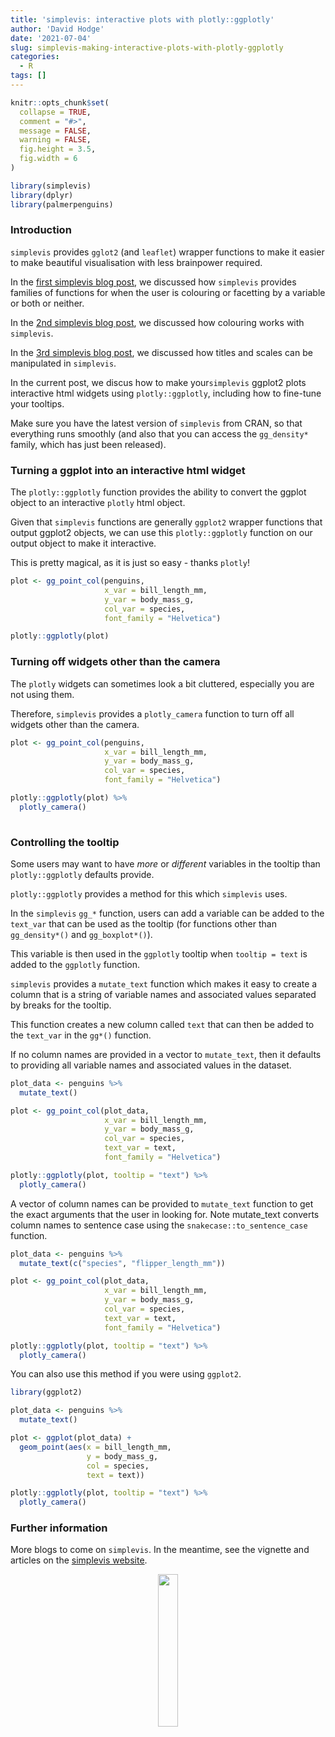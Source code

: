 ```yaml
---
title: 'simplevis: interactive plots with plotly::ggplotly'
author: 'David Hodge'
date: '2021-07-04'
slug: simplevis-making-interactive-plots-with-plotly-ggplotly
categories:
  - R
tags: []
---
```


```r
knitr::opts_chunk$set(
  collapse = TRUE,
  comment = "#>",
  message = FALSE,
  warning = FALSE,
  fig.height = 3.5, 
  fig.width = 6
)
```

```r
library(simplevis)
library(dplyr)
library(palmerpenguins)
```

### Introduction

`simplevis` provides `gglot2` (and `leaflet`) wrapper functions to make it easier to make beautiful visualisation with less brainpower required.

In the [first simplevis blog post](https://www.r-bloggers.com/2021/06/simplevis-simple-ggplot2-visualisation-with-less-brainpower-and-typing/), we discussed how `simplevis` provides families of functions for when the user is colouring or facetting by a variable or both or neither. 

In the [2nd simplevis blog post](https://www.r-bloggers.com/2021/06/simplevis-simple-methods-for-adding-colour-to-visualisations/), we discussed how colouring works with `simplevis`. 

In the [3rd simplevis blog post](https://www.r-bloggers.com/2021/06/simplevis-simple-methods-to-adjust-titles-and-scales/), we discussed how titles and scales can be manipulated in `simplevis`. 

In the current post, we discus how to make your`simplevis` ggplot2 plots interactive html widgets using `plotly::ggplotly`, including how to fine-tune your tooltips. 

Make sure you have the latest version of `simplevis` from CRAN, so that everything runs smoothly (and also that you can access the `gg_density*` family, which has just been released).

### Turning a ggplot into an interactive html widget

The `plotly::ggplotly` function provides the ability to convert the ggplot object to an interactive `plotly` html object. 

Given that `simplevis` functions are generally `ggplot2` wrapper functions that output ggplot2 objects, we can use this `plotly::ggplotly` function on our output object to make it interactive.

This is pretty magical, as it is just so easy - thanks `plotly`!

```r
plot <- gg_point_col(penguins, 
                     x_var = bill_length_mm, 
                     y_var = body_mass_g, 
                     col_var = species, 
                     font_family = "Helvetica")

plotly::ggplotly(plot) 
```

### Turning off widgets other than the camera

The `plotly` widgets can sometimes look a bit cluttered, especially you are not using them.

Therefore, `simplevis` provides a `plotly_camera` function to turn off all widgets other than the camera.

```r
plot <- gg_point_col(penguins, 
                     x_var = bill_length_mm, 
                     y_var = body_mass_g, 
                     col_var = species, 
                     font_family = "Helvetica")

plotly::ggplotly(plot) %>% 
  plotly_camera()
  
```

### Controlling the tooltip

Some users may want to have _more_ or _different_ variables in the tooltip than `plotly::ggplotly` defaults provide.

`plotly::ggplotly` provides a method for this which `simplevis` uses.

In the `simplevis` `gg_*` function, users can add a variable can be added to the `text_var` that can be used as the tooltip (for functions other than `gg_density*()` and `gg_boxplot*()`). 

This variable is then used in the `ggplotly` tooltip when `tooltip = text` is added to the `ggplotly` function.

`simplevis` provides a `mutate_text` function which makes it easy to create a column that is a string of variable names and associated values separated by breaks for the tooltip.

This function creates a new column called `text` that can then be added to the `text_var` in the `gg*()` function. 

If no column names are provided in a vector to `mutate_text`, then it defaults to providing all variable names and associated values in the dataset.

```r
plot_data <- penguins %>% 
  mutate_text()

plot <- gg_point_col(plot_data, 
                     x_var = bill_length_mm, 
                     y_var = body_mass_g, 
                     col_var = species, 
                     text_var = text, 
                     font_family = "Helvetica")

plotly::ggplotly(plot, tooltip = "text") %>% 
  plotly_camera()
```

A vector of column names can be provided to `mutate_text` function to get the exact arguments that the user in looking for. Note mutate_text converts column names to sentence case using the `snakecase::to_sentence_case` function. 

```r
plot_data <- penguins %>% 
  mutate_text(c("species", "flipper_length_mm"))

plot <- gg_point_col(plot_data, 
                     x_var = bill_length_mm, 
                     y_var = body_mass_g, 
                     col_var = species, 
                     text_var = text, 
                     font_family = "Helvetica")

plotly::ggplotly(plot, tooltip = "text") %>% 
  plotly_camera()
```

You can also use this method if you were using `ggplot2`.

```r
library(ggplot2)

plot_data <- penguins %>% 
  mutate_text()

plot <- ggplot(plot_data) +
  geom_point(aes(x = bill_length_mm, 
                 y = body_mass_g, 
                 col = species, 
                 text = text))

plotly::ggplotly(plot, tooltip = "text") %>% 
  plotly_camera()
```

### Further information

More blogs to come on `simplevis`. In the meantime, see the vignette and articles on the [simplevis website](https://statisticsnz.github.io/simplevis/).

<center>

![](logo.png){width=25%}
